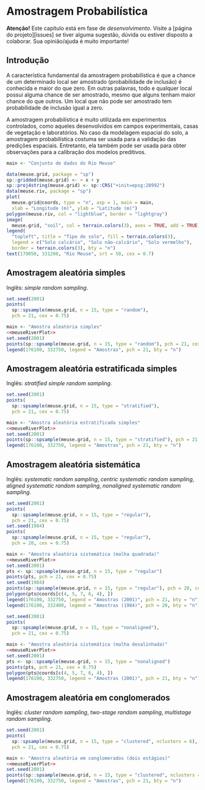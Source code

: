 <!-- # PARTE III -- AMOSTRAGEM ESPACIAL {-} -->

<!-- # Princípios da Amostragem Espacial -->

# Amostragem Probabilística

**Atenção!** Este capítulo está em fase de *desenvolvimento*. Visite a [página do projeto][issues] se tiver 
alguma sugestão, dúvida ou estiver disposto a colaborar. Sua opinião/ajuda é muito importante!

## Introdução

A característica fundamental da amostragem probabilística é que a chance de um determinado local ser amostrado
(probabilidade de inclusão) é conhecida e maior do que zero. Em outras palavras, todo e qualquer local possui 
alguma chance de ser amostrado, mesmo que alguns tenham maior chance do que outros. Um local que não pode ser 
amostrado tem probabilidade de inclusão igual a zero.

A amostragem probabilística é muito utilizada em experimentos controlados, como aqueles desenvolvidos em 
campos experimentais, casas de vegetação e laboratórios. No caso da modelagem espacial do solo, a amostragem
probabilística costuma ser usada para a validação das predições espaciais. Entretanto, ela também pode ser 
usada para obter observações para a calibração dos modelos preditivos.

```r
main <- "Conjunto de dados do Rio Meuse"
```

```r
data(meuse.grid, package = "sp")
sp::gridded(meuse.grid) <- ~ x + y
sp::proj4string(meuse.grid) <- sp::CRS("+init=epsg:28992")
data(meuse.riv, package = "sp")
plot(
  meuse.grid@coords, type = "n", asp = 1, main = main,
  xlab = "Longitude (m)", ylab = "Latitude (m)")
polygon(meuse.riv, col = "lightblue", border = "lightgray")
image(
  meuse.grid, "soil", col = terrain.colors(3), axes = TRUE, add = TRUE)
legend(
  "topleft", title = "Tipo de solo", fill = terrain.colors(3),
  legend = c("Solo calcário", "Solo não-calcário", "Solo vermelho"),
  border = terrain.colors(3), bty = "n")
text(179050, 331200, "Rio Meuse", srt = 50, cex = 0.7)
```

## Amostragem aleatória simples

Inglês: *simple random sampling*.

```r
set.seed(2001)
points(
  sp::spsample(meuse.grid, n = 15, type = "random"), 
  pch = 21, cex = 0.75)
```

```r
main <- "Amostra aleatória simples"
<<meuseRiverPlot>>
set.seed(2001)
points(sp::spsample(meuse.grid, n = 15, type = "random"), pch = 21, cex = 0.75)
legend(176100, 332750, legend = "Amostras", pch = 21, bty = "n")
```

## Amostragem aleatória estratificada simples

Inglês: *stratified simple random sampling*.

```r
set.seed(2001)
points(
  sp::spsample(meuse.grid, n = 15, type = "stratified"), 
  pch = 21, cex = 0.75)
```

```r
main <- "Amostra aleatória estratificada simples"
<<meuseRiverPlot>>
set.seed(2001)
points(sp::spsample(meuse.grid, n = 15, type = "stratified"), pch = 21, cex = 0.75)
legend(176100, 332750, legend = "Amostras", pch = 21, bty = "n")
```

## Amostragem aleatória sistemática

Inglês: *systematic random sampling*, *centric systematic random sampling*, 
*aligned systematic random sampling*, *nonaligned systematic random sampling*.

```r
set.seed(2001)
points(
  sp::spsample(meuse.grid, n = 15, type = "regular"), 
  pch = 21, cex = 0.75)
set.seed(1984)
points(
  sp::spsample(meuse.grid, n = 15, type = "regular"), 
  pch = 20, cex = 0.75)
```

```r
main <- "Amostra aleatória sistemática (malha quadrada)"
<<meuseRiverPlot>>
set.seed(2001)
pts <- sp::spsample(meuse.grid, n = 15, type = "regular")
points(pts, pch = 21, cex = 0.75)
set.seed(1984)
points(sp::spsample(meuse.grid, n = 15, type = "regular"), pch = 20, cex = 0.75)
polygon(pts@coords[c(4, 5, 7, 6, 4), ])
legend(176100, 332750, legend = "Amostras (2001)", pch = 21, bty = "n")
legend(176100, 332400, legend = "Amostras (1984)", pch = 20, bty = "n")
```


```r
set.seed(2001)
points(
  sp::spsample(meuse.grid, n = 15, type = "nonaligned"), 
  pch = 21, cex = 0.75)
```

```r
main <- "Amostra aleatória sistemática (malha desalinhada)"
<<meuseRiverPlot>>
set.seed(2001)
pts <- sp::spsample(meuse.grid, n = 15, type = "nonaligned")
points(pts, pch = 21, cex = 0.75)
polygon(pts@coords[c(4, 5, 7, 6, 4), ])
legend(176100, 332750, legend = "Amostras (2001)", pch = 21, bty = "n")
```

## Amostragem aleatória em conglomerados

Inglês: *cluster random sampling*, *two-stage random sampling*, *multistage random sampling*.

```r
set.seed(2001)
points(
  sp::spsample(meuse.grid, n = 15, type = "clustered", nclusters = 6), 
  pch = 21, cex = 0.75)
```

```r
main <- "Amostra aleatória em conglomerados (dois estágios)"
<<meuseRiverPlot>>
set.seed(2001)
points(sp::spsample(meuse.grid, n = 15, type = "clustered", nclusters = 6), pch = 21, cex = 0.75)
legend(176100, 332750, legend = "Amostras", pch = 21, bty = "n")
```

<!-- # Amostragem Não-Probabilística -->
